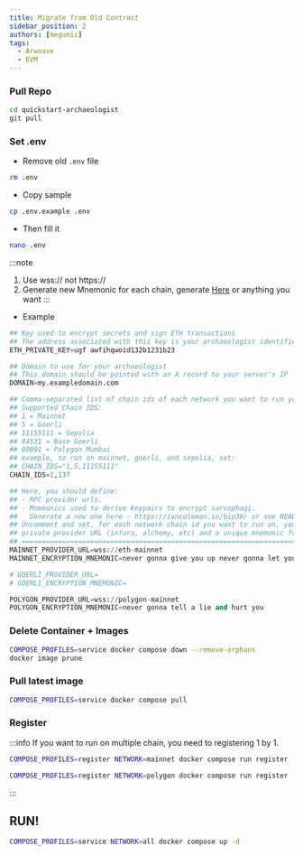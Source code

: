 ```yaml
---
title: Migrate from Old Contract
sidebar_position: 2
authors: [megumii]
tags:
  - Arweave
  - EVM
---
```



### Pull Repo
```bash
cd quickstart-archaeologist
git pull
```

### Set .env

- Remove old `.env` file
```bash
rm .env
```

- Copy sample
```bash
cp .env.example .env
```

- Then fill it
```bash
nano .env
```

:::note
1. Use wss:// not https://
2. Generate new Mnemonic for each chain, generate [Here](https://iancoleman.io/bip39/) or anything you want
:::

- Example

```py title=".env"
## Key used to encrypt secrets and sign ETH transactions
## The address associated with this key is your archaeologist identifier
ETH_PRIVATE_KEY=ugf awfihqwoid132b1231b23

## Domain to use for your archaeologist
## This domain should be pointed with an A record to your server's IP
DOMAIN=my.exampledomain.com

## Comma-separated list of chain ids of each network you want to run your service on.
## Supported Chain IDS:
## 1 = Mainnet
## 5 = Goerli
## 11155111 = Sepolia
## 84531 = Base Goerli
## 80001 = Polygon Mumbai
## example, to run on mainnet, goerli, and sepolia, set:
## CHAIN_IDS="1,5,11155111"
CHAIN_IDS=1,137

## Here, you should define:
## - RPC provider urls.
## - Mnemonics used to derive keypairs to encrypt sarcophagi.
##   Generate a new one here - https://iancoleman.io/bip39/ or see README to generate one offline.
## Uncomment and set, for each network chain id you want to run on, your own
## private provider URL (infura, alchemy, etc) and a unique mnemonic for that network.
## ================================================================================================
MAINNET_PROVIDER_URL=wss://eth-mainnet
MAINNET_ENCRYPTION_MNEMONIC=never gonna give you up never gonna let you down

# GOERLI_PROVIDER_URL=
# GOERLI_ENCRYPTION_MNEMONIC=

POLYGON_PROVIDER_URL=wss://polygon-mainnet
POLYGON_ENCRYPTION_MNEMONIC=never gonna tell a lie and hurt you
```

### Delete Container + Images
```bash
COMPOSE_PROFILES=service docker compose down --remove-orphans
docker image prune
```

### Pull latest image
```bash
COMPOSE_PROFILES=service docker compose pull
```

### Register

:::info
If you want to run on multiple chain, you need to registering 1 by 1.


<Tabs>
<TabItem value="Ethereum">


```bash
COMPOSE_PROFILES=register NETWORK=mainnet docker compose run register
```

</TabItem>
<TabItem value="Polygon">

```bash
COMPOSE_PROFILES=register NETWORK=polygon docker compose run register
```

</TabItem>
</Tabs>
:::

## RUN!
```bash
COMPOSE_PROFILES=service NETWORK=all docker compose up -d
```